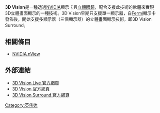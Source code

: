 '''3D Vision'''是一種透過[[NVIDIA|NVIDIA]]顯示卡與[[立體眼鏡|立體眼鏡]]，配合支援此技術的軟體來實現3D立體畫面顯示的一種技術。3D Vision早期只支援單一顯示器，自[[GeForce_400|Fermi]]顯示卡發佈後，開始支援多顯示器（三個顯示器）的立體畫面顯示技術，即3D Vision Surround。

== 相關條目 ==
* [[NVIDIA_nView|NVIDIA nView]]

== 外部連結 ==
* [https://web.archive.org/web/20110314133328/http://www.3dvisionlive.com/ 3D Vision Live 官方網頁]
* [http://www.nvidia.com.tw/object/3d-vision-main-tw.html 3D Vision 官方網頁]{{Wayback|url=http://www.nvidia.com.tw/object/3d-vision-main-tw.html |date=20110403135614 }}
* [http://www.nvidia.com.tw/object/3d-vision-surround-technology-tw.html 3D Vision Surround 官方網頁]{{Wayback|url=http://www.nvidia.com.tw/object/3d-vision-surround-technology-tw.html |date=20110301071247 }}

{{Digital-tech-stub}}

{{NVIDIA}}

[[Category:英伟达|Category:英伟达]]